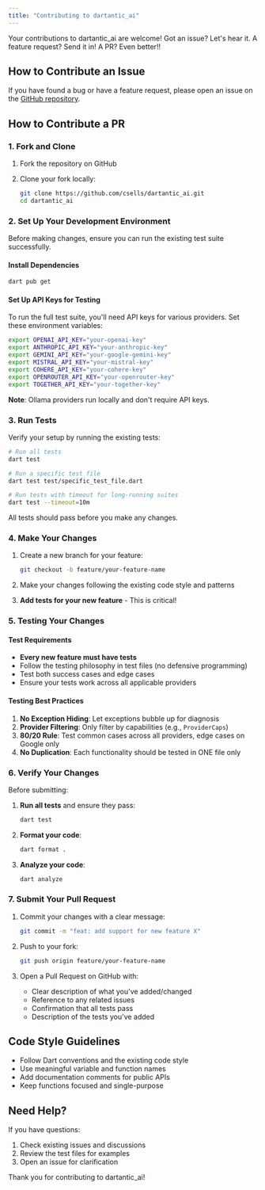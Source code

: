 ```yaml
---
title: "Contributing to dartantic_ai"
---
```


Your contributions to dartantic_ai are welcome! Got an issue? Let's hear it. A feature request? Send it in! A PR? Even better!!

## How to Contribute an Issue

If you have found a bug or have a feature request, please open an issue on the [GitHub repository](https://github.com/csells/dartantic_ai/issues).

## How to Contribute a PR

### 1. Fork and Clone

1. Fork the repository on GitHub
2. Clone your fork locally:

   ```bash
   git clone https://github.com/csells/dartantic_ai.git
   cd dartantic_ai
   ```

### 2. Set Up Your Development Environment

Before making changes, ensure you can run the existing test suite successfully.

#### Install Dependencies

```bash
dart pub get
```

#### Set Up API Keys for Testing

To run the full test suite, you'll need API keys for various providers. Set these environment variables:

```bash
export OPENAI_API_KEY="your-openai-key"
export ANTHROPIC_API_KEY="your-anthropic-key"
export GEMINI_API_KEY="your-google-gemini-key"
export MISTRAL_API_KEY="your-mistral-key"
export COHERE_API_KEY="your-cohere-key"
export OPENROUTER_API_KEY="your-openrouter-key"
export TOGETHER_API_KEY="your-together-key"
```

**Note**: Ollama providers run locally and don't require API keys.

### 3. Run Tests

Verify your setup by running the existing tests:

```bash
# Run all tests
dart test

# Run a specific test file
dart test test/specific_test_file.dart

# Run tests with timeout for long-running suites
dart test --timeout=10m
```

All tests should pass before you make any changes.

### 4. Make Your Changes

1. Create a new branch for your feature:

   ```bash
   git checkout -b feature/your-feature-name
   ```
2. Make your changes following the existing code style and patterns
3. **Add tests for your new feature** - This is critical!

### 5. Testing Your Changes

#### Test Requirements

- **Every new feature must have tests**
- Follow the testing philosophy in test files (no defensive programming)
- Test both success cases and edge cases
- Ensure your tests work across all applicable providers

#### Testing Best Practices

1. **No Exception Hiding**: Let exceptions bubble up for diagnosis
2. **Provider Filtering**: Only filter by capabilities (e.g., `ProviderCaps`)
3. **80/20 Rule**: Test common cases across all providers, edge cases on Google only
4. **No Duplication**: Each functionality should be tested in ONE file only

### 6. Verify Your Changes

Before submitting:

1. **Run all tests** and ensure they pass:

   ```bash
   dart test
   ```
2. **Format your code**:

   ```bash
   dart format .
   ```
3. **Analyze your code**:

   ```bash
   dart analyze
   ```

### 7. Submit Your Pull Request

1. Commit your changes with a clear message:

   ```bash
   git commit -m "feat: add support for new feature X"
   ```
2. Push to your fork:

   ```bash
   git push origin feature/your-feature-name
   ```
3. Open a Pull Request on GitHub with:
   - Clear description of what you've added/changed
   - Reference to any related issues
   - Confirmation that all tests pass
   - Description of the tests you've added

## Code Style Guidelines

- Follow Dart conventions and the existing code style
- Use meaningful variable and function names
- Add documentation comments for public APIs
- Keep functions focused and single-purpose

## Need Help?

If you have questions:

1. Check existing issues and discussions
2. Review the test files for examples
3. Open an issue for clarification

Thank you for contributing to dartantic_ai!